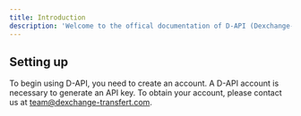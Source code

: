 ```yaml
---
title: Introduction
description: 'Welcome to the offical documentation of D-API (Dexchange-API)'
---
```



## Setting up

To begin using D-API, you need to create an account. A D-API account is necessary to generate an API key. To obtain your account, please contact us at team@dexchange-transfert.com.




